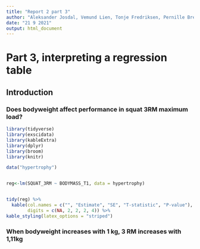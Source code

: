 ```yaml
---
title: "Report 2 part 3"
author: "Aleksander Josdal, Vemund Lien, Tonje Fredriksen, Pernille Breili"
date: "21 9 2021"
output: html_document
---
```

# Part 3, interpreting a regression table
## Introduction
### Does bodyweight affect performance in squat 3RM maximum load?



```r
library(tidyverse)
library(exscidata)
library(kableExtra)
library(dplyr)
library(broom)
library(knitr)

data("hypertrophy") 


reg<-lm(SQUAT_3RM ~ BODYMASS_T1, data = hypertrophy)


tidy(reg) %>%
  kable(col.names = c("", "Estimate", "SE", "T-statistic", "P-value"),
        digits = c(NA, 2, 2, 2, 4)) %>%
kable_styling(latex_options = "striped")

```
### When bodyweight increases with 1 kg, 3 RM increases with 1,11kg
